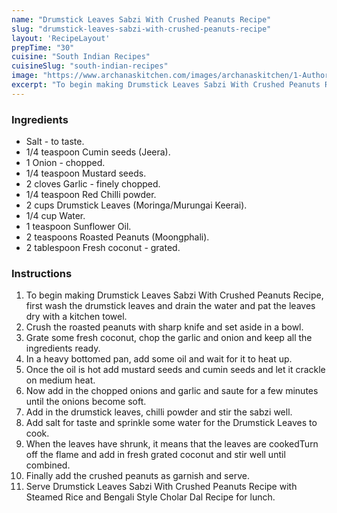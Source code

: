 ---
name: "Drumstick Leaves Sabzi With Crushed Peanuts Recipe"
slug: "drumstick-leaves-sabzi-with-crushed-peanuts-recipe"
layout: 'RecipeLayout'
prepTime: "30"
cuisine: "South Indian Recipes"
cuisineSlug: "south-indian-recipes"
image: "https://www.archanaskitchen.com/images/archanaskitchen/1-Author/ruby_pathak-yahoo.com/Drumstick_Leaves_Sabzi_With_Crushed_Peanuts.jpg"
excerpt: "To begin making Drumstick Leaves Sabzi With Crushed Peanuts Recipe, first wash the drumstick leaves and drain the water and pat the leaves dry with a kitchen towel"
---

### Ingredients

- Salt - to taste.
- 1/4 teaspoon Cumin seeds (Jeera).
- 1 Onion - chopped.
- 1/4 teaspoon Mustard seeds.
- 2 cloves Garlic - finely chopped.
- 1/4 teaspoon Red Chilli powder.
- 2 cups Drumstick Leaves (Moringa/Murungai Keerai).
- 1/4 cup Water.
- 1 teaspoon Sunflower Oil.
- 2 teaspoons Roasted Peanuts (Moongphali).
- 2 tablespoon Fresh coconut - grated.

### Instructions

1. To begin making Drumstick Leaves Sabzi With Crushed Peanuts Recipe, first wash the drumstick leaves and drain the water and pat the leaves dry with a kitchen towel.
1. Crush the roasted peanuts with sharp knife and set aside in a bowl.
1. Grate some fresh coconut, chop the garlic and onion and keep all the ingredients ready.
1. In a heavy bottomed pan, add some oil and wait for it to heat up.
1. Once the oil is hot add mustard seeds and cumin seeds and let it crackle on medium heat.
1. Now add in the chopped onions and garlic and saute for a few minutes until the onions become soft.
1. Add in the drumstick leaves, chilli powder and stir the sabzi well.
1. Add salt for taste and sprinkle some water for the Drumstick Leaves to cook.
1. When the leaves have shrunk, it means that the leaves are cookedTurn off the flame and add in fresh grated coconut and stir well until combined.
1. Finally add the crushed peanuts as garnish and serve.
1. Serve Drumstick Leaves Sabzi With Crushed Peanuts Recipe with Steamed Rice and Bengali Style Cholar Dal Recipe for lunch.
